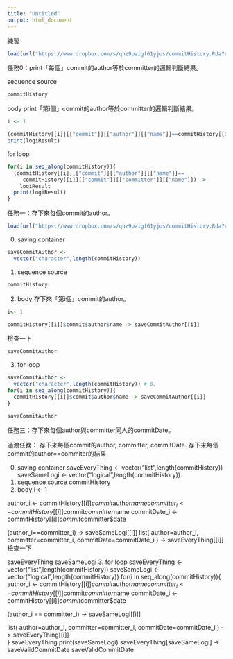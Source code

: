 ```yaml
---
title: "Untitled"
output: html_document
---
```


練習
```r
load(url("https://www.dropbox.com/s/qnz9paigf61yjus/commitHistory.Rda?raw=1"))
```
任務0：print「每個」commit的author等於committer的邏輯判斷結果。

sequence source
```r
commitHistory
```
body
print「第i個」commit的author等於committer的邏輯判斷結果。
```r
i <- 1

(commitHistory[[i]][["commit"]][["author"]][["name"]]==commitHistory[[i]][["commit"]][["committer"]][["name"]]) -> logiResult
print(logiResult)
```
for loop
```r
for(i in seq_along(commitHistory)){
  (commitHistory[[i]][["commit"]][["author"]][["name"]]==
     commitHistory[[i]][["commit"]][["committer"]][["name"]]) ->
    logiResult
  print(logiResult)  
}
```
任務一：存下來每個commit的author。
```r
load(url("https://www.dropbox.com/s/qnz9paigf61yjus/commitHistory.Rda?raw=1"))
```
0. saving container
```r
saveCommitAuthor <-
  vector("character",length(commitHistory))
```
1. sequence source
```r
commitHistory
```
2. body
存下來「第i個」commit的author。
```r
i<- 1

commitHistory[[i]]$commit$author$name -> saveCommitAuthor[[i]]
```
檢查一下
```R
saveCommitAuthor
```
3. for loop
```R
saveCommitAuthor <-
  vector("character",length(commitHistory)) # 0.
for(i in seq_along(commitHistory)){
  commitHistory[[i]]$commit$author$name -> saveCommitAuthor[[i]]
}

saveCommitAuthor
```

任務三：存下來每個author與committer同人的commitDate。

過渡任務：
存下來每個commit的author, committer, commitDate.
存下來每個commit的author==commiter的結果

0. saving container
saveEveryThing <- vector("list",length(commitHistory))
saveSameLogi <- vector("logical",length(commitHistory))
1. sequence source
commitHistory
2. body
i <- 1

author_i <- commitHistory[[i]]$commit$author$name
committer_i <- commitHistory[[i]]$commit$committer$name
commitDate_i <- commitHistory[[i]]$commit$committer$date

(author_i==committer_i) -> saveSameLogi[[i]]
list(
  author=author_i,
  committer=committer_i,
  commitDate=commitDate_i
) -> saveEveryThing[[i]]
檢查一下

saveEveryThing
saveSameLogi
3. for loop
saveEveryThing <- vector("list",length(commitHistory))
saveSameLogi <- vector("logical",length(commitHistory))
for(i in seq_along(commitHistory)){
  author_i <- commitHistory[[i]]$commit$author$name
  committer_i <- commitHistory[[i]]$commit$committer$name
  commitDate_i <- commitHistory[[i]]$commit$committer$date

  (author_i == committer_i) -> saveSameLogi[[i]]

  list(
    author=author_i,
    committer=committer_i,
    commitDate=commitDate_i
  ) -> saveEveryThing[[i]]  
}
saveEveryThing
print(saveSameLogi)
saveEveryThing[saveSameLogi] -> saveValidCommitDate
saveValidCommitDate